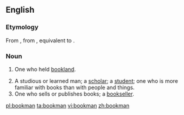 ==English==

===Etymology===
From {{etyl|enm|en}} {{term|bocman|lang=enm}}, from {{etyl|ang|en}} {{m|ang|bōcmann||bookman, a holder of bookland}}, equivalent to {{compound|book|man|lang=en}}.

===Noun===
{{en-noun|bookmen}}

# {{context|Old English Law|lang=en}} One who held [[bookland]].
# A studious or learned man; a [[scholar]]; a [[student]]; one who is more familiar with books than with people and things.
# One who sells or publishes books; a [[bookseller]].

[[pl:bookman]]
[[ta:bookman]]
[[vi:bookman]]
[[zh:bookman]]
